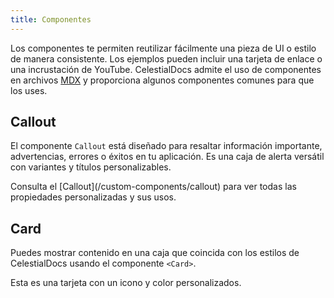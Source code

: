 ```yaml
---
title: Componentes
---
```


Los componentes te permiten reutilizar fácilmente una pieza de UI o estilo de manera consistente. Los ejemplos pueden incluir una tarjeta de enlace o una incrustación de YouTube. CelestialDocs admite el uso de componentes en archivos [MDX](https://mdxjs.com/) y proporciona algunos componentes comunes para que los uses.

## Callout

El componente `Callout` está diseñado para resaltar información importante, advertencias, errores o éxitos en tu aplicación. Es una caja de alerta versátil con variantes y títulos personalizables.

<Callout>
  Consulta el [Callout](/custom-components/callout) para ver todas las propiedades personalizadas y sus usos.
</Callout>

## Card

Puedes mostrar contenido en una caja que coincida con los estilos de CelestialDocs usando el componente `<Card>`.

<Card title="Tarjeta con Icono y Color Personalizados" icon={Cat} color="Red">
  Esta es una tarjeta con un icono y color personalizados.
</Card>